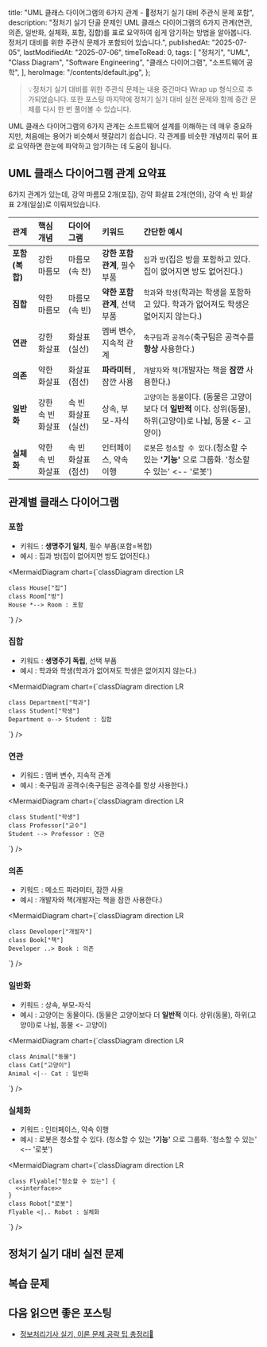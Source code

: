 
  title:
    "UML 클래스 다이어그램의 6가지 관계 - 🚀정처기 실기 대비 주관식 문제 포함",
  description:
    "정처기 실기 단골 문제인 UML 클래스 다이어그램의 6가지 관계(연관, 의존, 일반화, 실체화, 포함, 집합)를 표로 요약하여 쉽게 암기하는 방법을 알아봅니다. 정처기 대비를 위한 주관식 문제가 포함되어 있습니다.",
  publishedAt: "2025-07-05",
  lastModifiedAt: "2025-07-06",
  timeToRead: 0,
  tags: [
    "정처기",
    "UML",
    "Class Diagram",
    "Software Engineering",
    "클래스 다이어그램",
    "소프트웨어 공학",
  ],
  heroImage: "/contents/default.jpg",
};

> 💡정처기 실기 대비를 위한 주관식 문제는 내용 중간마다 Wrap up 형식으로 추가되었습니다. 또한 포스팅 마지막에 정처기 실기 대비 실전 문제와 함께 중간 문제를 다시 한 번 풀어볼 수 있습니다.

UML 클래스 다이어그램의 6가지 관계는 소프트웨어 설계를 이해하는 데 매우 중요하지만, 처음에는 용어가 비슷해서 헷갈리기 쉽습니다. 각 관계를 비슷한 개념끼리 묶어 표로 요약하면 한눈에 파악하고 암기하는 데 도움이 됩니다.

## UML 클래스 다이어그램 관계 요약표

6가지 관계가 있는데, 강약 마름모 2개(포집), 강약 화살표 2개(연의), 강약 속 빈 화살표 2개(일실)로 이뤄져있습니다.

| 관계           | 핵심 개념         | 다이어그램         | 키워드                        | 간단한 예시                                                                                                     |
| :------------- | :---------------- | :----------------- | :---------------------------- | :-------------------------------------------------------------------------------------------------------------- |
| **포함(복합)** | 강한 마름모       | 마름모(속 찬)      | **강한 포함 관계**, 필수 부품 | `집`과 `방`(집은 방을 포함하고 있다. 집이 없어지면 방도 없어진다.)                                              |
| **집합**       | 약한 마름모       | 마름모(속 빈)      | **약한 포함 관계**, 선택 부품 | `학과`와 `학생`(학과는 학생을 포함하고 있다. 학과가 없어져도 학생은 없어지지 않는다.)                           |
| **연관**       | 강한 화살표       | 화살표(실선)       | 멤버 변수, 지속적 관계        | `축구팀`과 `공격수`(축구팀은 공격수를 **항상** 사용한다.)                                                       |
| **의존**       | 약한 화살표       | 화살표(점선)       | **파라미터** , 잠깐 사용      | `개발자`와 `책`(개발자는 책을 **잠깐** 사용한다.)                                                               |
| **일반화**     | 강한 속 빈 화살표 | 속 빈 화살표(실선) | 상속, 부모-자식               | `고양이`는 `동물`이다. (동물은 고양이보다 더 **일반적** 이다. 상위(동물), 하위(고양이)로 나뉨, 동물 \<- 고양이) |
| **실체화**     | 약한 속 빈 화살표 | 속 빈 화살표(점선) | 인터페이스, 약속 이행         | `로봇`은 `청소할 수 있다`.(청소할 수 있는 **'기능'** 으로 그룹화. '청소할 수 있는' \<-- '로봇')                 |

<ProblemAnswer
  problem="UML 클래스 다이어그램의 마름모 관계를 모두 쓰시오."
  correctAnswer="포함, 집합"
/>

<ProblemAnswer
  problem="UML 클래스 다이어그램의 화살표 관계를 모두 쓰시오."
  correctAnswer="연관, 의존"
/>

<ProblemAnswer
  problem="UML 클래스 다이어그램의 속 빈 화살표 관계를 모두 쓰시오."
  correctAnswer="일반화, 실체화"
/>

<ProblemAnswer
  problem="UML 클래스 다이어그램의 6가지 관계를 모두 쓰시오."
  correctAnswer="포함, 집합, 연관, 의존, 일반화, 실체화"
/>

## 관계별 클래스 다이어그램

### 포함

- 키워드 : **생명주기 일치**, 필수 부품(포함=복합)
- 예시 : 집과 방(집이 없어지면 방도 없어진다.)

<MermaidDiagram
  chart={`classDiagram
    direction LR

    class House["집"]
    class Room["방"]
    House *--> Room : 포함

`}
/>

### 집합

- 키워드 : **생명주기 독립**, 선택 부품
- 예시 : 학과와 학생(학과가 없어져도 학생은 없어지지 않는다.)

<MermaidDiagram
  chart={`classDiagram
    direction LR

    class Department["학과"]
    class Student["학생"]
    Department o--> Student : 집합

`}
/>

### 연관

- 키워드 : 멤버 변수, 지속적 관계
- 예시 : 축구팀과 공격수(축구팀은 공격수를 항상 사용한다.)

<MermaidDiagram
  chart={`classDiagram
    direction LR

    class Student["학생"]
    class Professor["교수"]
    Student --> Professor : 연관

`}
/>

### 의존

- 키워드 : 메소드 파라미터, 잠깐 사용
- 예시 : 개발자와 책(개발자는 책을 잠깐 사용한다.)

<MermaidDiagram
  chart={`classDiagram
    direction LR

    class Developer["개발자"]
    class Book["책"]
    Developer ..> Book : 의존

`}
/>

### 일반화

- 키워드 : 상속, 부모-자식
- 예시 : 고양이는 동물이다. (동물은 고양이보다 더 **일반적** 이다. 상위(동물), 하위(고양이)로 나뉨, 동물 \<- 고양이)

<MermaidDiagram
  chart={`classDiagram
    direction LR

    class Animal["동물"]
    class Cat["고양이"]
    Animal <|-- Cat : 일반화

`}
/>

### 실체화

- 키워드 : 인터페이스, 약속 이행
- 예시 : 로봇은 청소할 수 있다. (청소할 수 있는 **'기능'** 으로 그룹화. '청소할 수 있는' \<-- '로봇')

<MermaidDiagram
  chart={`classDiagram
    direction LR

    class Flyable["청소할 수 있는"] {
      <<interface>>
    }
    class Robot["로봇"]
    Flyable <|.. Robot : 실체화

`}
/>

## 정처기 실기 대비 실전 문제

<ProblemAnswer
  problem="UML의 관계 중 하나의 객체에 여러 개의 독립적인 객체들이 구성되는 관계로 하나의 사물이 다른 사물에 포함되어 있는 관계를 표현하고, 포함되는 쪽(Part)에서 포함하는 쪽(Whole)으로 속이 빈 마름모를 연결하여 표현하는 관계"
  correctAnswer="집합"
/>

<ProblemAnswer
  problem="UML의 관계 중 영구적이고 강한 관계로 구성되고, 포함되는 쪽(Part)에서 포함하는 쪽(Whole)으로 속이 채워진 마름모를 연결하여 표현하는 관계이다. 집합 관계의 특수한 형태로, 포함하는 사물의 변화가 포함되는 사물에게 영향을 미치는 관계를 표현한다."
  correctAnswer="포함"
/>

## 복습 문제

<ProblemAnswer
  problem="UML 클래스 다이어그램의 마름모 관계를 모두 쓰시오."
  correctAnswer="포함, 집합"
/>

<ProblemAnswer
  problem="UML 클래스 다이어그램의 화살표 관계를 모두 쓰시오."
  correctAnswer="연관, 의존"
/>

<ProblemAnswer
  problem="UML 클래스 다이어그램의 속 빈 화살표 관계를 모두 쓰시오."
  correctAnswer="일반화, 실체화"
/>

<ProblemAnswer
  problem="UML 클래스 다이어그램의 6가지 관계를 모두 쓰시오."
  correctAnswer="포함, 집합, 연관, 의존, 일반화, 실체화"
/>

## 다음 읽으면 좋은 포스팅

- [정보처리기사 실기, 이론 문제 공략 팁 총정리📝](/ko/blog/korean-information-processing-engineer-practical-exam-strategy)
